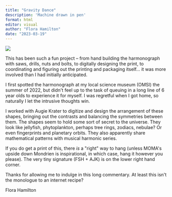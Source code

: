```yaml
---
title: "Gravity Dance"
description: 'Machine drawn in pen'
format: html
editor: visual
author: "Flora Hamilton"
date: "2023-03-19"
---
```


![](8-01-b6.png){fig-align="center"}

This has been such a fun project -- from hand building the harmonograph with saws, drills, nuts and bolts, to digitally designing the print, to coordinating and figuring out the printing and packaging itself... it was more involved than I had initially anticipated.

I first spotted the harmonograph at my local science museum (OMSI) the summer of 2022, but didn\'t feel up to the task of queuing in a long line of 6 year olds to experience it for myself. I was regretful when I got home, so naturally I let the intrusive thoughts win.

I worked with Augie Krater to digitize and design the arrangement of these shapes, bringing out the contrasts and balancing the symmetries between them. The shapes seem to hold some sort of secret to the universe. They look like jellyfish, phytoplankton, perhaps tree rings, zodiacs, nebulae? Or even fingerprints and planetary orbits. They also apparently share mathematical patterns with musical harmonic series.

If you do get a print of this, there *is* a \"right\" way to hang (unless MOMA\'s upside down Mondrien is inspirational, in which case, hang it however you please). The very tiny signature (FSH + AJK) is on the lower right hand corner.

Thanks for allowing me to indulge in this long commentary. At least this isn\'t the monologue to an internet recipe?

Flora Hamilton
